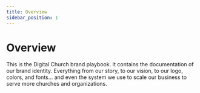 ```yaml
---
title: Overview
sidebar_position: 1
---
```


# Overview

This is the Digital Church brand playbook. It contains the documentation of our brand identity. Everything from our story, to our vision, to our logo, colors, and fonts... and even the system we use to scale our business to serve more churches and organizations.